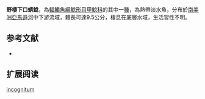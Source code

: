 {{Speciesbox
| name = 野棲下口蜻鯰
| image = 
| image_width = 250px
| image_caption = 
| status = NE
| status_system = IUCN3.1
| genus = Hypoptopoma
| species = incognitum
| authority = Aquino & Schaefer, 2010
| synonyms = 
}}

'''野棲下口蜻鯰'''，為[[輻鰭魚綱|輻鰭魚綱]][[鯰形目|鯰形目]][[甲鯰科|甲鯰科]]的其中一[[種|種]]，為熱帶淡水魚，分布於[[南美洲|南美洲]][[亞馬遜河|亞馬遜河]]中下游流域，體長可達9.5公分，棲息在底層水域，生活習性不明。

==参考文献==
*{{FishBase_species|genus=Hypoptopoma|species=incognitum|year=2014|month=12}}

== 扩展阅读 ==
{{refbegin}}
{{wikispecies-inline|Hypoptopoma incognitum|野棲下口蜻鯰}}
{{refend}}
{{Taxonbar|from=Q5570261}}

[[Category:下口蜻鯰屬|incognitum]]